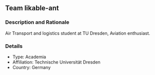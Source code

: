 ## Team likable-ant

### Description and Rationale
Air Transport and logistics student at TU Dresden, Aviation enthusiast.

### Details

* Type: Academia
* Affiliation: Technische Universität Dresden
* Country: Germany

